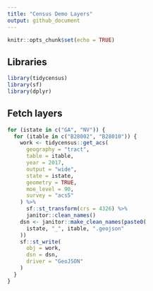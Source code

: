 ```yaml
---
title: "Census Demo Layers"
output: github_document
---
```


```r
knitr::opts_chunk$set(echo = TRUE)
```

## Libraries
```r
library(tidycensus)
library(sf)
library(dplyr)

```

## Fetch layers
```r
for (istate in c("GA", "NV")) {
  for (itable in c("B28002", "B28010")) {
    work <- tidycensus::get_acs(
      geography = "tract",
      table = itable,
      year = 2017,
      output = "wide",
      state = istate,
      geometry = TRUE,
      moe_level = 90,
      survey = "acs5"
    ) %>% 
      sf::st_transform(crs = 4326) %>% 
      janitor::clean_names() 
    dsn <- janitor::make_clean_names(paste0(
      istate, "_", itable, ".geojson"
    ))
    sf::st_write(
      obj = work,
      dsn = dsn,
      driver = "GeoJSON"
    )
  }
}

```
